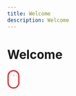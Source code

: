 ```yaml
---
title: Welcome
description: Welcome
---
```



<h1>Welcome</h1>

<svg data-v-3699c9a0="" version="1.1" xmlns="http://www.w3.org/2000/svg" xmlns:xlink="http://www.w3.org/1999/xlink"
       x="0px" y="0px" width="28.5px" height="43.5px" viewBox="0 0 28.5 43.5" enable-background="new 0 0 28.5 43.5"
       xml:space="preserve"><g data-v-3699c9a0=""><path data-v-3699c9a0="" fill="none" stroke="#dc312d" stroke-width="3" d="M14.415,41.848L14.415,41.848C7.587,41.848,2,36.261,2,29.433V14.415 C2,7.587,7.587,2,14.415,2h0c6.828,0,12.415,5.587,12.415,12.415v15.019C26.829,36.261,21.243,41.848,14.415,41.848z"></path><line
      data-v-3699c9a0="" id="dropdown-point" x1="14.415" y1="12.408" x2="14.415" y2="12.408" stroke="#dc312d"
      stroke-width="5" stroke-linecap="round"><animate data-v-3699c9a0="" id="animation1" attributeName="y2" dur="3s" values="12.408; 12.408; 12.408; 15.908; 19.408; 19.408; 23.408; 23.408; 23.408; 23.408; 23.408" repeatCount="indefinite" begin="0s" fill="freeze"></animate>
    <animate data-v-3699c9a0="" id="animation2" attributeName="y1" dur="3s"
             values="12.408; 12.408; 12.408; 12.408; 12.408; 12.408; 23.408; 23.408; 23.408; 23.408; 23.408"
             repeatCount="indefinite" begin="0s" fill="freeze"></animate>
    <animate data-v-3699c9a0="" id="animation3" attributeName="opacity" dur="3s"
             values="0; 1; 1; 1; 1; 1; 1; 1; 1; 0; 0;" repeatCount="indefinite" begin="0s"
             fill="freeze"></animate></line></g></svg>

<SectionCategories />